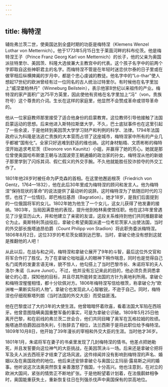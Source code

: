 ```yaml
---
---
---
```

title: 梅特涅
---




辅佐弗兰茨二世，使奥国达到全盛时期的功臣是梅特涅（Klemens Wenzel Lothar von Metternich）。他于1773年5月15日生于莱茵河畔的科布伦茨。他是梅特涅王子（Prince Franz Georg Karl von Metternich）的长子，他的父亲为奥国派驻特里尔、美因茨、科隆大选侯兼大主教宫中的代表。这个孩子名字中的前两个字即取自这些神职君主的名字。而梅特涅不管是在年轻时迷恋伏尔泰的日子里或在做宰相后纵横捭阖的岁月中，都是个忠心虔诚的教徒。他名字中的“Lo-thar”使人想起17世纪的欧洲曾经有过一位同名的古人统治过特里尔。有时候他在名字里加上“威涅堡柏林丹”（Winneburg Beilstein），表示他家8世纪以来祖传的产业。梅特涅的家产面积广达75平方英里，因此使他有资格在名字里加上“冯”（von，贵族符号）这个尊贵的介词。生长在这样的家庭里，他显然不会赞成革命或领导革命的。

他从一位家庭教师那里接受了适合他身份的启蒙教育。这位教师引导他接触了法国启蒙运动的思想。后来他进入斯特拉斯堡大学，不久，巴士底狱事件也在这里引起了一些余波，于是他转到美因茨大学学习财产和判例的科学、法律。1794年法国政府认为科隆是法逃亡贵族的大本营而占领了这座城市，梅特涅家中所有的产业几乎都被“国有化”。全家只好逃难到舒适的维也纳。这时身材魁梧、文质彬彬的梅特涅开始追求考尼茨（Eleonore von Kaunitz）小姐，并赢得了她的芳心。她就是那位曾使奥国哈布斯堡王朝与法国波旁王朝通婚的政治家的孙女。梅特涅从他的新娘子那里学到了闪烁其词、假仁假义的外交手腕。不久他就能胜任狡诈掠夺的外交工作了。

1801年他28岁时被任命为萨克森的首相。在这里他邂逅根茨（Friedrich von Gentz，1764—1832），他在此后30年里成为梅特涅的顾问和发言人。他为梅特涅“保持现状的革命”的说法提供了最动听的说辞。这时梅特涅为了依随旧时代的习惯，也找了一位情妇，即巴格拉基昂（Bagration）。她才18岁，是我们后面提到的一位俄国将军的女儿。1802年她为他生了一个女儿，这女儿获得了他发妻的接纳。1803年，当局因满意他的表现，提升他到柏林奥使馆任职。他在这3年里曾遇见了沙皇亚历山大，并和他建立了亲密的友谊，这段关系维持到他们共同推翻拿破仑为止。奥斯特利茨战役后，拿破仑希望奥国派遣一位考尼茨家人出使法国，当时的外交部长施塔迪昂伯爵（Count Philipp von Stadion）将此职务委派梅特涅。1806年8月2日，这位33岁的考尼茨女婿到达巴黎。当时，拿破仑绝没有想到这就是推翻他的人吧！

从此以后，在战与和之间，梅特涅和拿破仑展开了9年的斗智，最后这位外交官和将军合作打了胜仗。为了在拿破仑咄咄逼人的眼神下稍作喘息，同时也是觉得自己名门闺秀的发妻言语无味，貌不惊人，他勾搭上了当时巴黎市长、朱诺将军的夫人洛尔·朱诺（Laure Junot）。不过，他并没有忘记来此的目的，他必须负责洞悉拿破仑的心意，探知他的目标，并且尽其所能转变法国的方针为奥地利所用。拿破仑和梅特涅惺惺相惜，都十分钦佩对方。1806年梅特涅写信给根茨，称拿破仑为“欧洲唯一果断实际的人物”。拿破仑也发现此人心智敏锐，不逊于自己。同时，梅特涅也仔细观察塔列朗（当时法国的外交大臣）而受益匪浅。

他在巴黎度过了大约3年的大使生涯。他曾暗暗怀着欣喜，看着法国大军陷在西班牙。他曾意图隐瞒奥国重整军备的事实，可是为拿破仑识破。1809年5月25日他离开巴黎，和在前线的弗兰茨二世会合，他们共同目睹了奥军在瓦格拉姆的败绩。施塔迪昂伯爵因战场失利，引咎辞去了相位，法兰西斯于是将此职位给予梅特涅。1809年10月8日，他开始了39年漫长的宰相和外交大臣的生涯。当时他才36岁。

1801年1月，朱诺将军在妻子的书桌里发现了几封梅特涅的情书。他差点把她勒死，并且发誓要向这位神气的大臣挑战，在美因茨决斗一场。后来还是拿破仑把将军及夫人派去西班牙才结束了这场风波。这件绯闻并没有影响到梅特涅的声名、婚姻以及在奥国政府的地位。他后来还安排拿破仑与奥国公主玛丽·露易斯之间的婚事。他听说这次法奥突然恢复亲善激怒了俄国，十分高兴。他也注意到，在对立的欧洲大国间，紧张的情势正不断地扩张。于是他盼望着计划着，在法俄鹬蚌相争时，奥国能重获失土，重新恢复往日在列强杀伐声中奥国保有的崇高地位。